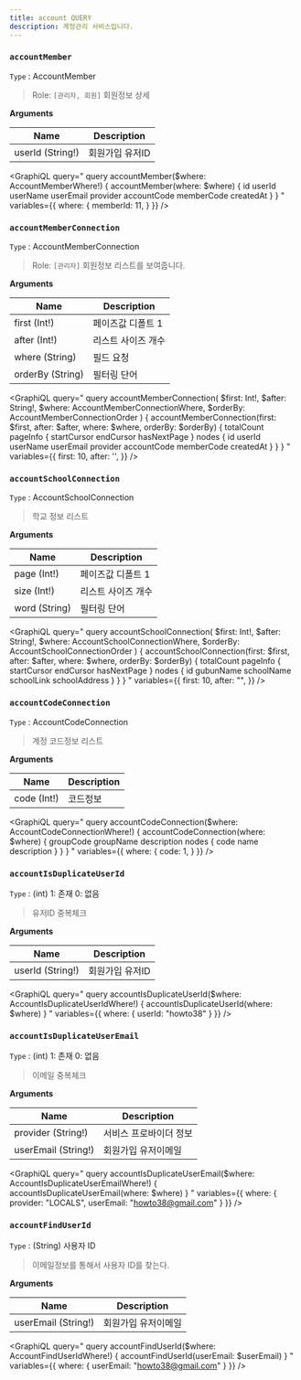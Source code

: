 ```yaml
---
title: account QUERY
description: 계정관리 서비스입니다. 
---
```



### `accountMember`
`Type` : <Link to="/object/account/#AccountMember">AccountMember</Link>

> Role: `[관리자, 회원]` 회원정보 상세

**Arguments**

| Name | Description |
| -------- | -------- | 
| userId (String!)  | 회원가입 유저ID  | 


<GraphiQL
  query="
    query accountMember($where: AccountMemberWhere!) {
      accountMember(where: $where) {
        id
        userId
        userName
        userEmail
        provider
        accountCode
        memberCode
        createdAt
      }
    }
  "
  variables={{
    where: {
      memberId: 11,
    }
  }}
/>

### `accountMemberConnection`
`Type` : <Link to="/object/account/#AccountMemberConnection/">AccountMemberConnection</Link>

> Role: `[관리자]` 회원정보 리스트를 보여줍니다. 

**Arguments**

| Name | Description |
| -------- | -------- | 
| first (Int!)  | 페이즈값 디폴트 1  | 
| after (Int!) | 리스트 사이즈 개수 | 
| where (String) | 필드 요청 |
| orderBy (String) | 필터링 단어 | 

<GraphiQL
  query="
    query accountMemberConnection(
      $first: Int!, 
      $after: String!, 
      $where: AccountMemberConnectionWhere, 
      $orderBy: AccountMemberConnectionOrder
    ) {
      accountMemberConnection(first: $first, after: $after, where: $where, orderBy: $orderBy) {
        totalCount
        pageInfo {
          startCursor
          endCursor
          hasNextPage
        }
        nodes {
          id
          userId
          userName
          userEmail
          provider
          accountCode
          memberCode
          createdAt
        }
      }
    }
  "
  variables={{
    first: 10,
    after: '',
  }}
/>

### `accountSchoolConnection` 
`Type` : <Link to="/object/account/#AccountSchoolConnection/">AccountSchoolConnection</Link>

> 학교 정보 리스트

**Arguments**

| Name | Description |
| -------- | -------- | 
| page (Int!)  | 페이즈값 디폴트 1  | 
| size (Int!) | 리스트 사이즈 개수 | 
| word (String) | 필터링 단어 | 

<GraphiQL
  query="
    query accountSchoolConnection(
      $first: Int!, 
      $after: String!, 
      $where: AccountSchoolConnectionWhere, 
      $orderBy: AccountSchoolConnectionOrder
    ) {
      accountSchoolConnection(first: $first, after: $after, where: $where, orderBy: $orderBy) {
        totalCount
        pageInfo {
          startCursor
          endCursor
          hasNextPage
        }
        nodes {
          id
          gubunName
          schoolName
          schoolLink
          schoolAddress
        }
      }
    }
  "
  variables={{
    first: 10,
    after: "",
  }}
/>

### `accountCodeConnection` 
`Type` : <Link to="/object/account/#AccountCodeConnection/">AccountCodeConnection</Link>

> 계정 코드정보 리스트

**Arguments**

| Name | Description |
| -------- | -------- | 
| code (Int!)  | 코드정보  | 


<GraphiQL
  query="
    query accountCodeConnection($where: AccountCodeConnectionWhere!) {
      accountCodeConnection(where: $where) {
        groupCode
        groupName
        description
        nodes {
          code
          name
          description
        }
      }
    }
  "
  variables={{
    where: {
      code: 1,
    }
  }}
/>


### `accountIsDuplicateUserId` 
`Type` : (int) 1: 존재 0: 없음 

> 유저ID 중복체크

**Arguments**

| Name | Description |
| -------- | -------- | 
| userId (String!)  | 회원가입 유저ID  | 

<GraphiQL
  query="
    query accountIsDuplicateUserId($where: AccountIsDuplicateUserIdWhere!) {
      accountIsDuplicateUserId(where: $where)
    }
  "
  variables={{
    where: {
      userId: "howto38"
    }
  }}
/>

### `accountIsDuplicateUserEmail` 
`Type` : (int) 1: 존재 0: 없음 

> 이메일 중복체크

**Arguments**

| Name | Description |
| -------- | -------- | 
| provider (String!) | 서비스 프로바이더 정보
| userEmail (String!)  | 회원가입 유저이메일  | 

<GraphiQL
  query="
    query accountIsDuplicateUserEmail($where: AccountIsDuplicateUserEmailWhere!) {
      accountIsDuplicateUserEmail(where: $where)
    }
  "
  variables={{
    where: {
      provider: "LOCALS",
      userEmail: "howto38@gmail.com"
    }
  }}
/>

### `accountFindUserId` 
`Type` : (String) 사용자 ID

> 이메일정보를 통해서 사용자 ID를 찾는다.

**Arguments**

| Name | Description |
| -------- | -------- | 
| userEmail (String!)  | 회원가입 유저이메일  | 

<GraphiQL
  query="
    query accountFindUserId($where: AccountFindUserIdWhere!) {
      accountFindUserId(userEmail: $userEmail)
    }
  "
  variables={{
    where: {
      userEmail: "howto38@gmail.com"
    }
  }}
/>